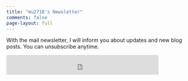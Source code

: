 ```yaml
---
title: "mu2718's Newsletter"
comments: false
page-layout: full
---
```


With the mail newsletter, I will inform you about updates and new blog posts. You can unsubscribe anytime.

<iframe src="https://embeds.beehiiv.com/a90777eb-d0b3-49ed-bc15-ed34954eac7b?slim=true" data-test-id="beehiiv-embed" height="52" width="400" frameborder="0" scrolling="no" style="margin: 0; border-radius: 0px !important; background-color: transparent;"></iframe>

